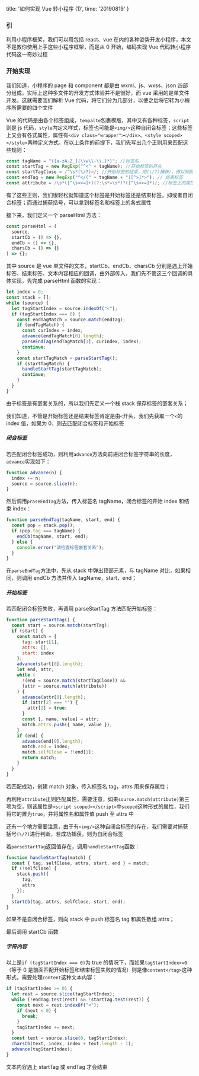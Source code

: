   title: '如何实现 Vue 转小程序 (1)',
  time: '20190819'
}

### 引

利用小程序框架，我们可以用包括 react、vue 在内的各种姿势开发小程序，本文不是教你使用上手这些小程序框架，而是从 0 开始，编码实现 Vue 代码转小程序代码这一奇妙过程

### 开始实现

我们知道，小程序的 page 和 component 都是由 wxml、js、wxss、json 四部分组成，实际上这种多文件的开发方式体验并不是很好，而 vue 采用的是单文件开发。这就需要我们解析 Vue 代码，将它们分为几部分，以便之后将它转为小程序所需要的四个文件

Vue 的代码是由各个标签组成，`tempalte`包裹模版，其中又有各种标签，`script`则是 js 代码，`style`内定义样式，标签也可能是`<img/>`这种自闭合标签；这些标签上又会有各式属性，属性有`<div class="wrapper"></div>`、`<style scoped></style>`两种定义方式。在以上条件的前提下，我们先写出几个正则用来匹配这些规则：

```js
const tagName = "([a-zA-Z_][\\w\\-\\.]*)"; //标签名
const startTag = new RegExp("^<" + tagName); //开始标签的开头
const startTagClose = /^\s*(\/?)>/; //开始标签的结束，用(\/?)捕获/，得以判断是否为自闭合标签
const endTag = new RegExp("^</(" + tagName + ")[^>]*>"); // 结束标签
const attribute = /\s*([^\s<>=]+)(?:\s*=\s*)?([^\s<>=]*)/; //标签上的属性
```

有了这些正则，我们很轻松就知道这个标签是开始标签还是结束标签，抑或者自闭合标签；而通过捕获括号，可以拿到标签名和标签上的各式属性

接下来，我们定义一个 parseHtml 方法：

```js
const parseHtml = (
  source,
  startCb = () => {},
  endCb = () => {},
  charsCb = () => {}
) => {};
```

其中 source 是 vue 单文件的文本，startCb、endCb、charsCb 分别是遇上开始标签、结束标签、文本内容相应的回调，由外部传入，我们先不管这三个回调的具体实现，先完成 parseHtml 函数的实现：

```js
let index = 0;
const stack = [];
while (source) {
  let tagStartIndex = source.indexOf("<");
  if (tagStartIndex === 0) {
    const endTagMatch = source.match(endTag);
    if (endTagMatch) {
      const curIndex = index;
      advance(endTagMatch[0].length);
      parseEndTag(endTagMatch[1], curIndex, index);
      continue;
    }
    const startTagMatch = parseStartTag();
    if (startTagMatch) {
      handleStartTag(startTagMatch);
      continue;
    }
  }
}
```

由于标签是有嵌套关系的，所以我们先定义一个栈 stack 保存标签的嵌套关系；

我们知道，不管是开始标签还是结束标签肯定是由`<`开头，我们先获取一个`<`的 index 值，如果为 0，则去匹配闭合标签和开始标签

##### 闭合标签

若匹配闭合标签成功，则利用`advance`方法向前进闭合标签字符串的长度，`advance`实现如下：

```js
function advance(n) {
  index += n;
  source = source.slice(n);
}
```

然后调用`praseEndTag`方法，传入标签名 tagName，闭合标签的开始 index 和结束 index：

```js
function parseEndTag(tagName, start, end) {
  const pop = stack.pop();
  if (pop.tag === tagName) {
    endCb(tagName, start, end);
  } else {
    console.error("请检查标签嵌套关系");
  }
}
```

在`parseEndTag`方法中，先从 stack 中弹出顶部元素，与 tagName 对比，如果相同，则调用 endCb 方法并传入 tagName，start，end；

##### 开始标签

若匹配闭合标签失败，再调用 parseStartTag 方法匹配开始标签：

```js
function parseStartTag() {
  const start = source.match(startTag);
  if (start) {
    const match = {
      tag: start[1],
      attrs: [],
      start: index
    };
    advance(start[0].length);
    let end, attr;
    while (
      !(end = source.match(startTagClose)) &&
      (attr = source.match(attribute))
    ) {
      advance(attr[0].length);
      if (attr[2] === "") {
        attr[2] = true;
      }
      const [, name, value] = attr;
      match.attrs.push({ name, value });
    }
    if (end) {
      advance(end[0].length);
      match.end = index;
      match.selfClose = !!end[1];
      return match;
    }
  }
}
```

若匹配成功，创建 match 对象，传入标签名 tag，attrs 用来保存属性；

再利用`attribute`正则匹配属性，需要注意，如果`source.match(attribute)`第三项为空，则该属性是`<script scoped></script>`中`scoped`这种形式的属性，我们将它的置为`true`，并将属性名和属性值 push 至 attrs 中

还有一个地方需要注意，由于有`<img/>`这种自闭合标签的存在，我们需要对捕获括号`(\/?)`进行判断，若成功捕获，则为自闭合标签

若`parseStartTag`返回值存在，调用`handleStartTag`函数：

```js
function handleStartTag(match) {
  const { tag, selfClose, attrs, start, end } = match;
  if (!selfClose) {
    stack.push({
      tag,
      attrs
    });
  }
  startCb(tag, attrs, selfClose, start, end);
}
```

如果不是自闭合标签，则向 stack 中 push 标签名 tag 和属性数组 attrs；

最后调用 startCb 函数

##### 字符内容

以上是`if (tagStartIndex === 0)`为 true 的情况下，而如果`tagStartIndex>=0`（等于 0 是前面匹配开始标签和结束标签失败的情况）则是像`content</tag>`这种形式，需要处理`content`这种文本内容：

```js
if (tagStartIndex >= 0) {
  let rest = source.slice(tagStartIndex);
  while (!endTag.test(rest) && !startTag.test(rest)) {
    const next = rest.indexOf("<");
    if (next < 0) {
      break;
    }
    tagStartIndex += next;
  }
  const text = source.slice(0, tagStartIndex);
  charsCb(text, index, index + text.length - 1);
  advance(tagStartIndex);
}
```

文本内容遇上 startTag 或 endTag 才会结束
